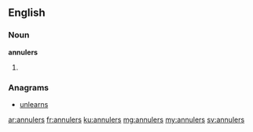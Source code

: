 ==English==

===Noun===
'''annulers'''

# {{plural of|annuler}}

===Anagrams===
* [[unlearns#English|unlearns]]

[[ar:annulers]]
[[fr:annulers]]
[[ku:annulers]]
[[mg:annulers]]
[[my:annulers]]
[[sv:annulers]]